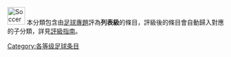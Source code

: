 [[File:Soccerball.svg|40px]] 本分類包含由[[WikiProject:足球|足球專題]]評為'''列表級'''的條目，評級後的條目會自動歸入對應的子分類，詳見[[WikiProject:足球/評級|評級指南]]。

{{catmore1|[[WikiProject:足球|WikiProject:足球]]}}
{{Articles by Quality|topic=足球|project=足球|format=TOC}}
{{empty category}}

[[Category:各等级足球条目|Category:各等级足球条目]]